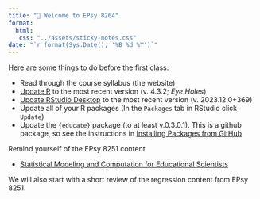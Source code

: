 ```yaml
---
title: "📖 Welcome to EPsy 8264"
format:
  html:
   css: "../assets/sticky-notes.css"
date: "`r format(Sys.Date(), '%B %d %Y')`"
---
```


Here are some things to do before the first class:

- Read through the course syllabus (the website)
- [Update R](https://www.r-project.org/) to the most recent version (v. 4.3.2; *Eye Holes*)
- [Update RStudio Desktop](https://posit.co/download/rstudio-desktop/) to the most recent version (v. 2023.12.0+369)
- Update all of your R packages (In the `Packages` tab in RStudio click `Update`)
- Update the `{educate}` package (to at least v.0.3.0.1). This is a github package, so see the instructions in [Installing Packages from GitHub](https://zief0002.github.io/toolkit-quarto/03-getting-started-with-r.html)


Remind yourself of the EPsy 8251 content

- [Statistical Modeling and Computation for Educational Scientists](https://zief0002.github.io/modeling/)
  
  
We will also start with a short review of the regression content from EPsy 8251.

<br />



